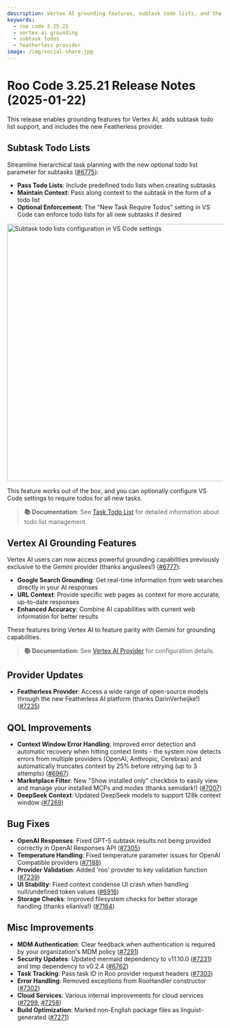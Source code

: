 ```yaml
---
description: Vertex AI grounding features, subtask todo lists, and the new Featherless provider.
keywords:
  - roo code 3.25.21
  - vertex ai grounding
  - subtask todos
  - featherless provider
image: /img/social-share.jpg
---
```


# Roo Code 3.25.21 Release Notes (2025-01-22)

This release enables grounding features for Vertex AI, adds subtask todo list support, and includes the new Featherless provider.

## Subtask Todo Lists

Streamline hierarchical task planning with the new optional todo list parameter for subtasks ([#6775](https://github.com/RooCodeInc/Roo-Code/pull/6775)):

- **Pass Todo Lists**: Include predefined todo lists when creating subtasks
- **Maintain Context**: Pass along context to the subtask in the form of a todo list
- **Optional Enforcement**: The "New Task Require Todos" setting in VS Code can enforce todo lists for all new subtasks if desired

<img src="/img/v3.25.21/v3.25.21.png" alt="Subtask todo lists configuration in VS Code settings" width="600" />

This feature works out of the box, and you can optionally configure VS Code settings to require todos for all new tasks.

> **📚 Documentation**: See [Task Todo List](/features/task-todo-list) for detailed information about todo list management.

## Vertex AI Grounding Features

Vertex AI users can now access powerful grounding capabilities previously exclusive to the Gemini provider (thanks anguslees!) ([#6777](https://github.com/RooCodeInc/Roo-Code/pull/6777)):

- **Google Search Grounding**: Get real-time information from web searches directly in your AI responses
- **URL Context**: Provide specific web pages as context for more accurate, up-to-date responses
- **Enhanced Accuracy**: Combine AI capabilities with current web information for better results

These features bring Vertex AI to feature parity with Gemini for grounding capabilities.

> **📚 Documentation**: See [Vertex AI Provider](/providers/vertex) for configuration details.

## Provider Updates

* **Featherless Provider**: Access a wide range of open-source models through the new Featherless AI platform (thanks DarinVerheijke!) ([#7235](https://github.com/RooCodeInc/Roo-Code/pull/7235))

## QOL Improvements

* **Context Window Error Handling**: Improved error detection and automatic recovery when hitting context limits - the system now detects errors from multiple providers (OpenAI, Anthropic, Cerebras) and automatically truncates context by 25% before retrying (up to 3 attempts) ([#6967](https://github.com/RooCodeInc/Roo-Code/pull/6967))
* **Marketplace Filter**: New "Show installed only" checkbox to easily view and manage your installed MCPs and modes (thanks semidark!) ([#7007](https://github.com/RooCodeInc/Roo-Code/pull/7007))
* **DeepSeek Context**: Updated DeepSeek models to support 128k context window ([#7269](https://github.com/RooCodeInc/Roo-Code/pull/7269))

## Bug Fixes

* **OpenAI Responses**: Fixed GPT-5 subtask results not being provided correctly in OpenAI Responses API ([#7305](https://github.com/RooCodeInc/Roo-Code/pull/7305))
* **Temperature Handling**: Fixed temperature parameter issues for OpenAI Compatible providers ([#7188](https://github.com/RooCodeInc/Roo-Code/pull/7188))
* **Provider Validation**: Added 'roo' provider to key validation function ([#7239](https://github.com/RooCodeInc/Roo-Code/pull/7239))
* **UI Stability**: Fixed context condense UI crash when handling null/undefined token values ([#6916](https://github.com/RooCodeInc/Roo-Code/pull/6916))
* **Storage Checks**: Improved filesystem checks for better storage handling (thanks elianiva!) ([#7164](https://github.com/RooCodeInc/Roo-Code/pull/7164))

## Misc Improvements

* **MDM Authentication**: Clear feedback when authentication is required by your organization's MDM policy ([#7291](https://github.com/RooCodeInc/Roo-Code/pull/7291))
* **Security Updates**: Updated mermaid dependency to v11.10.0 ([#7231](https://github.com/RooCodeInc/Roo-Code/pull/7231)) and tmp dependency to v0.2.4 ([#6762](https://github.com/RooCodeInc/Roo-Code/pull/6762))
* **Task Tracking**: Pass task ID in Roo provider request headers ([#7303](https://github.com/RooCodeInc/Roo-Code/pull/7303))
* **Error Handling**: Removed exceptions from RooHandler constructor ([#7302](https://github.com/RooCodeInc/Roo-Code/pull/7302))
* **Cloud Services**: Various internal improvements for cloud services ([#7299](https://github.com/RooCodeInc/Roo-Code/pull/7299), [#7258](https://github.com/RooCodeInc/Roo-Code/pull/7258))
* **Build Optimization**: Marked non-English package files as linguist-generated ([#7271](https://github.com/RooCodeInc/Roo-Code/pull/7271))